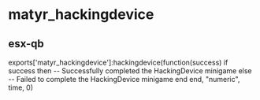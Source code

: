 
# matyr_hackingdevice

## esx-qb

exports['matyr_hackingdevice']:hackingdevice(function(success)
if success then
-- Successfully completed the HackingDevice minigame
else
-- Failed to complete the HackingDevice minigame
end
end, "numeric", time, 0)
